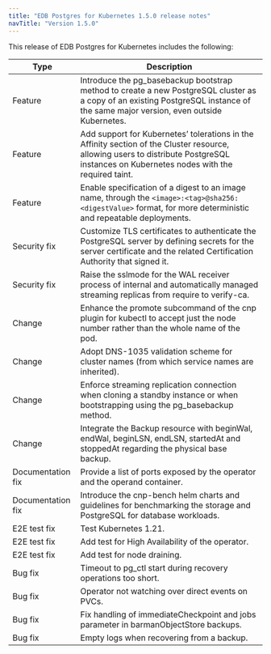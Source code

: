 ```yaml
---
title: "EDB Postgres for Kubernetes 1.5.0 release notes"
navTitle: "Version 1.5.0"
---
```


This release of EDB Postgres for Kubernetes includes the following:

| Type           | Description                                                                                                                        |
| -------------- | ---------------------------------------------------------------------------------------------------------------------------------- |
| Feature        | Introduce the pg_basebackup bootstrap method to create a new PostgreSQL cluster as a copy of an existing PostgreSQL instance of the same major version, even outside Kubernetes. |
| Feature        | Add support for Kubernetes’ tolerations in the Affinity section of the Cluster resource, allowing users to distribute PostgreSQL instances on Kubernetes nodes with the required taint. |
| Feature        | Enable specification of a digest to an image name, through the `<image>:<tag>@sha256:<digestValue>` format, for more deterministic and repeatable deployments. |
| Security fix   | Customize TLS certificates to authenticate the PostgreSQL server by defining secrets for the server certificate and the related Certification Authority that signed it. |
| Security fix   | Raise the sslmode for the WAL receiver process of internal and automatically managed streaming replicas from require to verify-ca. |
| Change         | Enhance the promote subcommand of the cnp plugin for kubectl to accept just the node number rather than the whole name of the pod. |
| Change         | Adopt DNS-1035 validation scheme for cluster names (from which service names are inherited). |
| Change         | Enforce streaming replication connection when cloning a standby instance or when bootstrapping using the pg_basebackup method. |
| Change         | Integrate the Backup resource with beginWal, endWal, beginLSN, endLSN, startedAt and stoppedAt regarding the physical base backup. |
| Documentation fix | Provide a list of ports exposed by the operator and the operand container. |
| Documentation fix | Introduce the cnp-bench helm charts and guidelines for benchmarking the storage and PostgreSQL for database workloads. |
| E2E test fix   | Test Kubernetes 1.21. |
| E2E test fix   | Add test for High Availability of the operator. |
| E2E test fix   | Add test for node draining. |
| Bug fix        | Timeout to pg_ctl start during recovery operations too short. |
| Bug fix        | Operator not watching over direct events on PVCs. |
| Bug fix        | Fix handling of immediateCheckpoint and jobs parameter in barmanObjectStore backups. |
| Bug fix        | Empty logs when recovering from a backup. |





